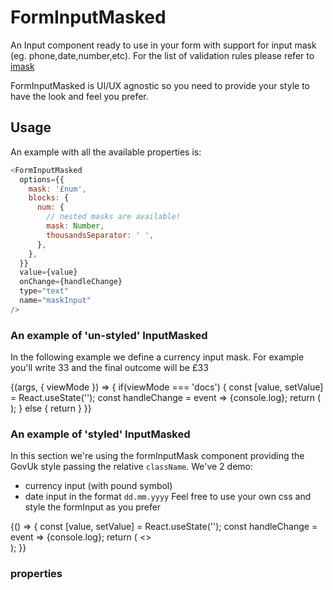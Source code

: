 
<Meta title="DCXLibrary/Form/InputWithMask" component={FormInputMaskedLive} />

# FormInputMasked

An Input component ready to use in your form with support for input mask (eg. phone,date,number,etc). For
the list of validation rules please refer to
[imask](https://imask.js.org/)

FormInputMasked is UI/UX agnostic so you need to provide your style to have the look
and feel you prefer.

## Usage

An example with all the available properties is:

```js
<FormInputMasked
  options={{
    mask: '£num',
    blocks: {
      num: {
        // nested masks are available!
        mask: Number,
        thousandsSeparator: ' ',
      },
    },
  }}
  value={value}
  onChange={handleChange}
  type="text"
  name="maskInput"
/>
```

### An example of 'un-styled' InputMasked
In the following example we define a currency input mask. For example you'll write 33 and the final outcome will be £33

<Canvas>
  <Story name="basic">
    {(args, { viewMode }) => {
      if(viewMode === 'docs') {
        const [value, setValue] = React.useState('');
        const handleChange = event => {console.log};
        return (
          <FormInputMasked
          options={{
            mask: '£num',
            blocks: {
              num: {
                // nested masks are available!
                mask: Number,
                thousandsSeparator: ' ',
              },
            },
          }}
          value={value}
          onChange={handleChange}
          type="text"
          name="maskInput"
        />
        );
      } else {
        return <FormInputMaskedLive/>
      }
    }}
  </Story>
</Canvas>

### An example of 'styled' InputMasked
In this section we're using the formInputMask component providing the GovUk style passing the relative `className`.
We've 2 demo:
- currency input (with pound symbol)
- date input in the format `dd.mm.yyyy`
Feel free to use your own css and style the formInput as you prefer

<Canvas>
  <Story name="HMRC">
    {() => {
      const [value, setValue] = React.useState('');
      const handleChange = event => {console.log};
      return (
      <>
        <FormInputMasked
        options={{
          mask: '£num',
          blocks: {
            num: {
              // nested masks are available!
              mask: Number,
              thousandsSeparator: ' ',
            },
          },
        }}
        value={value}
        onChange={handleChange}
        type="text"
        name="maskInput"
        className="govuk-input"
      />
      <div style={{marginBottom:'10px'}}/>
      <FormInputMasked
        options={{
    		mask: Date,
    		min: new Date(1990, 0, 1),
    		max: new Date(2020, 0, 1),
    		lazy: false
  		}}
        value={value}
        onChange={handleChange}
        type="text"
        name="maskInput"
        className="govuk-input"
      />
      </>
      );
    }}
  </Story>
</Canvas>

### properties

<Props of={FormInputMasked} />
